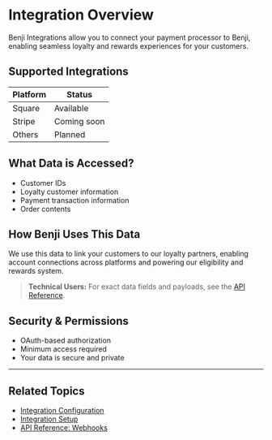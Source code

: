 # Integration Overview

Benji Integrations allow you to connect your payment processor to Benji, enabling seamless loyalty and rewards experiences for your customers.

## Supported Integrations
| Platform | Status        |
|----------|--------------|
| Square   | Available    |
| Stripe   | Coming soon  |
| Others   | Planned      |

## What Data is Accessed?
- Customer IDs
- Loyalty customer information
- Payment transaction information
- Order contents

## How Benji Uses This Data
We use this data to link your customers to our loyalty partners, enabling account connections across platforms and powering our eligibility and rewards system.

> **Technical Users:** For exact data fields and payloads, see the [API Reference](../api-reference/webhooks/overview.mdx).

## Security & Permissions
- OAuth-based authorization
- Minimum access required
- Your data is secure and private 

---

## Related Topics
- [Integration Configuration](./configuration.mdx)
- [Integration Setup](./setup.mdx)
- [API Reference: Webhooks](../api-reference/webhooks/overview.mdx) 